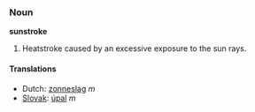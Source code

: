 ===Noun===
'''sunstroke'''

# Heatstroke caused by an excessive exposure to the sun rays.

====Translations====
*Dutch: [[zonneslag]] ''m''
*[[Slovak]]: [[úpal]] ''m''